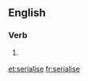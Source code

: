 ==English==

===Verb===
{{en-verb|serialises|serialising|serialised|serialised}}

# {{British}} {{alternative spelling of|serialize}}

[[et:serialise]]
[[fr:serialise]]